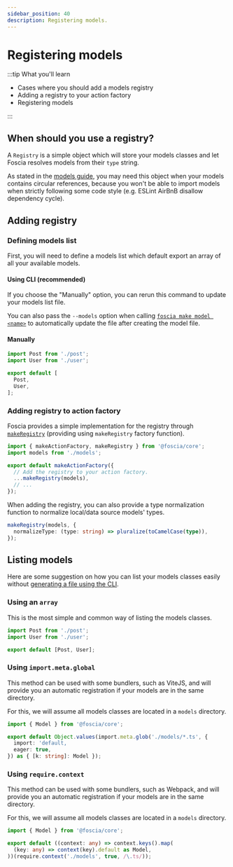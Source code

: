 ```yaml
---
sidebar_position: 40
description: Registering models.
---
```



# Registering models

:::tip What you'll learn

- Cases where you should add a models registry
- Adding a registry to your action factory
- Registering models

:::

## When should you use a registry?

A `Registry` is a simple object which will store your models classes and let
Foscia resolves models from their `type` string.

As stated in the
[models guide](/docs/core-concepts/models#explicit-type-when-having-circular-references),
you may need this object when your models contains circular references, because
you won't be able to import models when strictly following some code style (e.g.
ESLint AirBnB disallow dependency cycle).

## Adding registry

### Defining models list

First, you will need to define a models list which default export an array of
all your available models.

#### Using CLI (recommended)

<ShellCommand command="foscia make models" />

If you choose the "Manually" option, you can rerun this command to update
your models list file.

You can also pass the `--models` option when calling
[`foscia make model <name>`](/docs/digging-deeper/cli#make-model-name) to
automatically update the file after creating the model file.

#### Manually

```typescript title="models.ts"
import Post from './post';
import User from './user';

export default [
  Post,
  User,
];
```

### Adding registry to action factory

Foscia provides a simple implementation for the registry through
[`makeRegistry`](/docs/reference/implementations/core#makemapregistrywith)
(providing using `makeRegistry` factory function).

```typescript title="action.ts"
import { makeActionFactory, makeRegistry } from '@foscia/core';
import models from './models';

export default makeActionFactory({
  // Add the registry to your action factory.
  ...makeRegistry(models),
  // ...
});
```

When adding the registry, you can also provide a type normalization function to
normalize local/data source models' types.

```typescript
makeRegistry(models, {
  normalizeType: (type: string) => pluralize(toCamelCase(type)),
});
```

## Listing models

Here are some suggestion on how you can list your models classes easily
without [generating a file using the CLI](#using-cli-recommended).

### Using an `array`

This is the most simple and common way of listing the models classes.

```typescript title="models.ts"
import Post from './post';
import User from './user';

export default [Post, User];
```

### Using `import.meta.global`

This method can be used with some bundlers, such as ViteJS, and will provide you
an automatic registration if your models are in the same directory.

For this, we will assume all models classes are located in a `models` directory.

```typescript title="models.ts"
import { Model } from '@foscia/core';

export default Object.values(import.meta.glob('./models/*.ts', {
  import: 'default,
  eager: true,
}) as { [k: string]: Model });
```

### Using `require.context`

This method can be used with some bundlers, such as Webpack, and will provide
you an automatic registration if your models are in the same directory.

For this, we will assume all models classes are located in a `models` directory.

```typescript title="models.ts"
import { Model } from '@foscia/core';

export default ((context: any) => context.keys().map(
  (key: any) => context(key).default as Model,
))(require.context('./models', true, /\.ts/));
```
